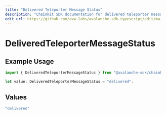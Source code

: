 ```yaml
---
title: "Delivered Teleporter Message Status"
description: "Chainkit SDK documentation for delivered teleporter message status"
edit_url: https://github.com/ava-labs/avalanche-sdk-typescript/edit/main/chainkit/docs/models/components/deliveredteleportermessagestatus.md
---
```


# DeliveredTeleporterMessageStatus

## Example Usage

```typescript
import { DeliveredTeleporterMessageStatus } from "@avalanche-sdk/chainkit/models/components";

let value: DeliveredTeleporterMessageStatus = "delivered";
```

## Values

```typescript
"delivered"
```